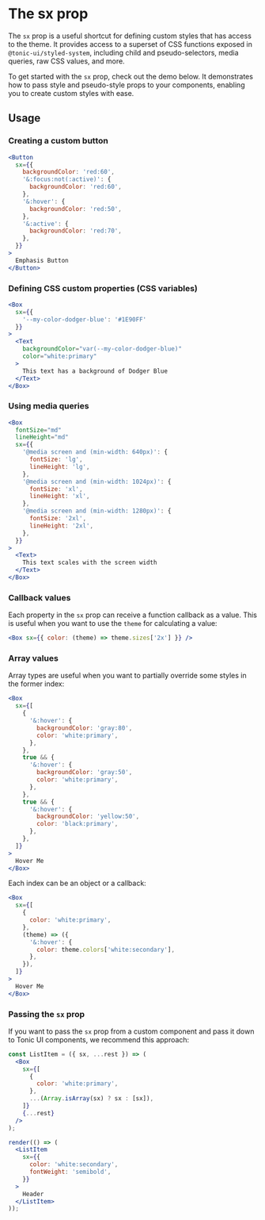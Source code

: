 # The sx prop

The `sx` prop is a useful shortcut for defining custom styles that has access to the theme. It provides access to a superset of CSS functions exposed in `@tonic-ui/styled-system`, including child and pseudo-selectors, media queries, raw CSS values, and more.

To get started with the `sx` prop, check out the demo below. It demonstrates how to pass style and pseudo-style props to your components, enabling you to create custom styles with ease.

## Usage

### Creating a custom button

```jsx expanded
<Button
  sx={{
    backgroundColor: 'red:60',
    '&:focus:not(:active)': {
      backgroundColor: 'red:60',
    },
    '&:hover': {
      backgroundColor: 'red:50',
    },
    '&:active': {
      backgroundColor: 'red:70',
    },
  }}
>
  Emphasis Button
</Button>
```

### Defining CSS custom properties (CSS variables)

```jsx expanded
<Box
  sx={{
    '--my-color-dodger-blue': '#1E90FF'
  }}
>
  <Text
    backgroundColor="var(--my-color-dodger-blue)"
    color="white:primary"
  >
    This text has a background of Dodger Blue
  </Text>
</Box>
```

### Using media queries

```jsx expanded
<Box
  fontSize="md"
  lineHeight="md"
  sx={{
    '@media screen and (min-width: 640px)': {
      fontSize: 'lg',
      lineHeight: 'lg',
    },
    '@media screen and (min-width: 1024px)': {
      fontSize: 'xl',
      lineHeight: 'xl',
    },
    '@media screen and (min-width: 1280px)': {
      fontSize: '2xl',
      lineHeight: '2xl',
    },
  }}
>
  <Text>
    This text scales with the screen width
  </Text>
</Box>
```

### Callback values

Each property in the `sx` prop can receive a function callback as a value. This is useful when you want to use the `theme` for calculating a value:

```jsx disabled
<Box sx={{ color: (theme) => theme.sizes['2x'] }} />
```

### Array values

Array types are useful when you want to partially override some styles in the former index:

```jsx expanded
<Box
  sx={[
    {
      '&:hover': {
        backgroundColor: 'gray:80',
        color: 'white:primary',
      },
    },
    true && {
      '&:hover': {
        backgroundColor: 'gray:50',
        color: 'white:primary',
      },
    },
    true && {
      '&:hover': {
        backgroundColor: 'yellow:50',
        color: 'black:primary',
      },
    },
  ]}
>
  Hover Me
</Box>
```

Each index can be an object or a callback:

```jsx expanded
<Box
  sx={[
    {
      color: 'white:primary',
    },
    (theme) => ({
      '&:hover': {
        color: theme.colors['white:secondary'],
      },
    }),
  ]}
>
  Hover Me
</Box>
```

### Passing the `sx` prop

If you want to pass the `sx` prop from a custom component and pass it down to Tonic UI components, we recommend this approach:

```jsx expanded noInline
const ListItem = ({ sx, ...rest }) => (
  <Box
    sx={[
      {
        color: 'white:primary',
      },
      ...(Array.isArray(sx) ? sx : [sx]),
    ]}
    {...rest}
  />
);

render(() => (
  <ListItem
    sx={{
      color: 'white:secondary',
      fontWeight: 'semibold',
    }}
  >
    Header
  </ListItem>
));
```

